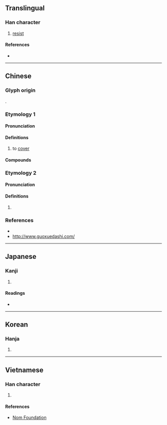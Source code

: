 {{also|摀}}
{{character info}}
==Translingual==

===Han character===
{{Han char|rn=64|rad=手|as=07|sn=10|four=51061|canj=QMMR|ids=⿰扌吾}}

# [[resist]]

====References====
* {{Han ref|kx=0432.220|dkj=12124|dj=0782.130|hdz=31878.090|uh=6342|ud=25410|bh=AEB8|bd=44728}}

----

==Chinese==

===Glyph origin===
{{Han etym}}
{{Han compound|扌|吾|ls=psc|c1=s|c2=p|t1=hand}}.

===Etymology 1===
{{zh-forms|alt=摀}}

====Pronunciation====
{{zh-pron
|m=wǔ
|c=wu2,ng6
|mn=ml:ngō͘/tw:oⁿ
|mc=y
|oc=y
|cat=
}}

====Definitions====
{{zh-hanzi}}

# to [[cover]]

====Compounds====
{{zh-der|捂蓋子|捂捂蓋蓋}}

===Etymology 2===

====Pronunciation====
{{zh-pron
|m=wú
|cat=
}}

====Definitions====
{{zh-hanzi}}

# {{zh-only|枝捂}}

===References===
* {{R:yue:mfccd}}
* http://www.guoxuedashi.com/

----

==Japanese==

===Kanji===
{{ja-kanji|grade=|rs=手07}}

# {{rfdef|ja|sort=手07}}

====Readings====
* {{ja-readings|on=[[ご]] (go)|kun=[[ふれる]] (fureru)}}

----

==Korean==

===Hanja===
{{ko-hanja|hangeul=오|eumhun=|rv=o|mr=o|y=o}}

# {{rfdef|ko|sort=手07}}

----

==Vietnamese==

===Han character===
{{vi-readings|reading=ô|rs=手07}}

# {{rfdef|vi|sort=手07}}

====References====
* [http://nomfoundation.org/common/nom_details.php?codepoint=6342 Nom Foundation]